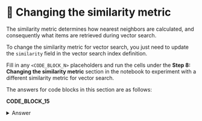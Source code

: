 # 👐 Changing the similarity metric

The similarity metric determines how nearest neighbors are calculated, and consequently what items are retrieved during vector search.

To change the similarity metric for vector search, you just need to update the `similarity` field in the vector search index definition.

Fill in any `<CODE_BLOCK_N>` placeholders and run the cells under the **Step 8: Changing the similarity metric** section in the notebook to experiment with a different similarity metric for vector search.

The answers for code blocks in this section are as follows:

**CODE_BLOCK_15**

<details>
<summary>Answer</summary>
<div>

```json
{
    "name": ATLAS_VECTOR_SEARCH_INDEX_NAME,
    "type": "vectorSearch",
    "definition": {
        "fields": [
            {
                "type": "vector",
                "path": "embedding",
                "numDimensions": 512,
                "similarity": "dotProduct",
            },
        ]
    },
}
```

</div>
</details>